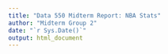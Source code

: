 ```yaml
---
title: "Data 550 Midterm Report: NBA Stats"
author: "Midterm Group 2"
date: "`r Sys.Date()`"
output: html_document
---
```


```r

```

